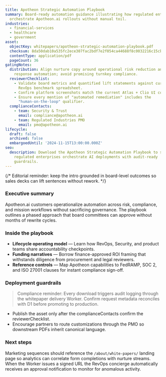 ```yaml
---
title: Apotheon Strategic Automation Playbook
summary: Board-ready automation guidance illustrating how regulated enterprises
  orchestrate Apotheon.ai rollouts without manual toil.
industries:
  - financial-services
  - healthcare
  - government
asset:
  objectKey: whitepapers/apotheon-strategic-automation-playbook.pdf
  checksum: 8da50dab10a535fc2ece307fac2bdf7e2f054ca44688f8c0032216c15cb30475
  contentType: application/pdf
  pageCount: 36
gatingNotes:
  distribution: Align nurture copy around operational risk reduction and incident
    response automation; avoid promising turnkey compliance.
  reviewerChecklist:
    - Validate board metrics and quantified lift statements against current
      RevOps benchmark spreadsheet.
    - Confirm platform screenshots match the current Atlas + Clio UI components.
    - Ensure every mention of "automated remediation" includes the
      "human-on-the-loop" qualifier.
  complianceContacts:
    - team: Security & Trust
      email: compliance@apotheon.ai
    - team: Regulated Industries PMO
      email: pmo@apotheon.ai
lifecycle:
  draft: false
  archived: false
  embargoedUntil: '2024-11-15T13:00:00.000Z'
seo:
  description: Download the Apotheon Strategic Automation Playbook to see how
    regulated enterprises orchestrate AI deployments with audit-ready
    guardrails.
---
```


{/* Editorial reminder: keep the intro grounded in board-level outcomes so sales decks can lift sentences without rework. */}

### Executive summary

Apotheon.ai customers operationalize automation across risk, compliance, and mission workflows without sacrificing governance. The playbook outlines a phased approach that board committees can approve without months of rewrite cycles.

### Inside the playbook

- **Lifecycle operating model** — Learn how RevOps, Security, and product teams share accountability checkpoints.
- **Funding narratives** — Borrow finance-approved ROI framing that withstands diligence from procurement and legal reviewers.
- **Reference controls** — Map Apotheon capabilities to FedRAMP, SOC 2, and ISO 27001 clauses for instant compliance sign-off.

### Deployment guardrails

> Compliance reminder: Every download triggers audit logging through the whitepaper delivery Worker. Confirm request metadata reconciles with D1 before promoting to production.

- Publish the asset only after the complianceContacts confirm the reviewerChecklist.
- Encourage partners to route customizations through the PMO so downstream PDFs inherit canonical language.

### Next steps

Marketing sequences should reference the `/about/white-papers/` landing page so analytics can correlate form completions with nurture streams. When the Worker issues a signed URL the RevOps concierge automatically receives an approval notification to monitor for anomalous activity.
